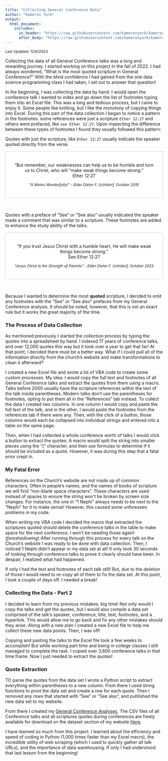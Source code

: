 ```yaml
---
title: "Collecting General Conference Data"
author: "Kameron York"
output:
  html_document:
    includes:
      in_header: "https://raw.githubusercontent.com/kameronyork/kameronyork.github.io/main/projects/conference/headers/inspire-change-header.html"
      after_body: "https://raw.githubusercontent.com/kameronyork/kameronyork.github.io/main/parables/footer.html"
---
```

<small>Last Updated:  12/6/2023</small>

Collecting the data of all General Conference talks was a long and rewarding journey.  I started working on this project in the fall of 2022.  I had always wondered, "What is the most quoted scripture in General Conference?"  With the blind confidence I had gained from the one data science programming class I had taken, I set out to answer that question!

In the beginning, I was collecting the data by hand.  I would open the conference talk I wanted to index and go down the list of footnotes typing them into an Excel file.  This was a long and tedious process, but I came to enjoy it.  Some people like knitting, but I like the monotony of copying things into Excel.  During this part of the data collection I began to notice a pattern in the footnotes: some references were just a scripture `Ether 12:27` and others were prefaced, like `see Ether 12:27`.  Upon inspecting the difference between these types of footnotes I found they usually followed this pattern:


Quotes with just the scripture, like `Ether 12:27` usually indicate the speaker quoted directly from the verse.



<div style="text-align: center; border: 1px solid #d3d3d3; padding: 20px; max-width: 500px; margin: 0 auto; background-color: white;">
<p>“But remember, our weaknesses can help us to be humble and turn us to Christ, who will “make weak things become strong.”<br>
Ether 12:27</p>
<small style="display: block; margin-top: 10px; font-style: italic;">“It Works Wonderfully!” - Elder Dieter F. Uchtdorf, October 2015</small>
</div>
<br>

Quotes with a preface of "See" or "See also" usually indicated the speaker made a comment that was similar to a scripture.  These footnotes are added to enhance the study ability of the talks. 


<div style="text-align: center; border: 1px solid #d3d3d3; padding: 20px; max-width: 500px; margin: 0 auto; background-color: white;">
<p>“If you trust Jesus Christ with a humble heart, He will make weak things become strong.”<br>
See Ether 12:27</p>
<small style="display: block; margin-top: 10px; font-style: italic;">“Jesus Christ Is the Strength of Parents” - Elder Dieter F. Uchtdorf, October 2023</small>
</div>
<br>


Because I wanted to determine the most <b>quoted</b> scripture, I decided to omit any footnotes with the "See" or "See also" prefaces from my General Conference analysis.  It should be noted, however, that this is not an exact rule but it works the great majority of the time.

### The Process of Data Collection

As mentioned previously I started the collection process by typing the quotes into a spreadsheet by hand.  I indexed 17 years of conference talks, and over 12,000 quotes this way but it took over a year to get that far!  At that point, I decided there must be a better way.  What if I could pull all of the information directly from the church's website and make transformations to clean it afterward?  

I created a new Excel file and wrote a lot of VBA code to create some custom processes.  My idea:  I would copy the full text and footnotes of all General Conference talks and extract the quotes from them using a macro.  Talks before 2000 usually have the scripture references within the text of the talk inside parentheses.  Modern talks don't use the parentheses for footnotes, opting to put them all in the "References" tab instead.  To collect the data I created two columns.  In one column I would copy and paste the full text of the talk, and in the other, I would paste the footnotes from the references tab if there were any.  Then, with the click of a button, those columns would each be collapsed into individual strings and entered into a table on the same page.

Then, when I had collected a whole conference worth of talks I would click a button to extract the quotes.  A macro would split the string into smaller pieces using the "(" character, and then use formulas to determine if it should be included as a quote.  However, it was during this step that a fatal error crept in.

### My Fatal Error

References on the Church's website are not made up of common characters.  Often in people's names, and the names of books of scripture we will find "non-blank space characters".  These characters are used instead of spaces to ensure the string won't be broken by screen size changes.  For instance, the one in "1 Nephi" always needs to be next to the "Nephi" for it to make sense!  However, this caused some unforeseen problems in my code.

When writing my VBA code I decided the macro that extracted the scriptures quoted should delete the conference talks in the table to make space for the next conference.  I won't be needing those again! (<i>foreshadowing</i>)  After running through this process for every talk on the Church's website I was ready to be done with data collection.  Then, I noticed 1 Nephi didn't appear in my data set at all!  It only took 30 seconds of looking through conference talks to prove it clearly should have been.  In despair, I realized what had happened.

If only I had the text and footnotes of each talk still!  But, due to the deletion of those I would need to re-copy all of them to fix the data set.  At this point, I took a couple of days off.  I needed a break!

### Collecting the Data - Part 2

I decided to learn from my previous mistakes, big time!  Not only would I copy the talks and get the quotes, but I would also compile a data set comprised of the talk's speaker, conference, title, text, footnotes, and a hyperlink.  This would allow me to go back and fix any other mistakes should they arise.  Along with a new plan I created a new Excel file to help me collect these new data points.  Then, I was off!

Copying and pasting the talks to the Excel file took a few weeks to accomplish!  But while working part time and being in college classes I still managed to complete the task.  I copied over 3,800 conference talks in that time frame.  Now I just needed to extract the quotes!

### Quote Extraction

TO parse the quotes from the data set I wrote a Python script to extract everything within parentheses to a new column.  From there I used string functions to pivot the data set and create a row for each quote.  Then I removed any rows that started with "See" or "See also", and published the new data set to my website.

From there I created my [General Conference Analyses](https://kameronyork.com/projects/conference/).  The CSV files of all Conference talks and all scriptures quotes during conferences are freely available for download on the dataset section of my website [Here](https://kameronyork.com/datasets).

I have learned so much from this project.  I learned about the efficiency and speed of coding in Python (1,000 times faster than my Excel macro), the incredible utility of web scraping (which I used to quickly gather all talk URLs), and the importance of data warehousing.  If only I had understood that last lesson from the beginning!
